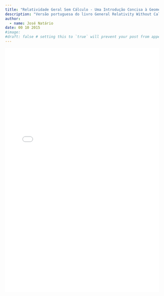 ```yaml
---
title: "Relatividade Geral Sem Cálculo - Uma Introdução Concisa à Geometria da Relatividade"
description: "Versão portuguesa do livro General Relativity Without Calculus, onde se apresenta a Teoria de Relatividade Geral (incluindo buracos negros e cosmologia) assumindo apenas conhecimentos de Matemática e Física ao nível do ensino secundário"
author:
  - name: José Natário
date: 00 10 2015
#image:
#draft: false # setting this to `true` will prevent your post from appearing on your listing page until you're ready!
---
```


![](./Estagio_1.pdf){width="100%" height="800px"}

<!--
http://www.amazon.com/General-Relativity-Without-Calculus-Undergraduate/dp/3642214517
-->
